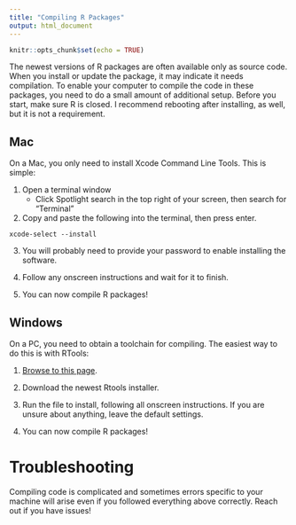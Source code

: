 ```yaml
---
title: "Compiling R Packages"
output: html_document
---
```


```r
knitr::opts_chunk$set(echo = TRUE)
```

The newest versions of R packages are often available only as source code. When you install or update the package, it may indicate it needs compilation. To enable your computer to compile the code in these packages, you need to do a small amount of additional setup. Before you start, make sure R is closed. I recommend rebooting after installing, as well, but it is not a requirement.

## Mac

On a Mac, you only need to install Xcode Command Line Tools. This is simple:

1. Open a terminal window
   * Click Spotlight search in the top right of your screen, then search for "Terminal"


2. Copy and paste the following into the terminal, then press enter.
```
xcode-select --install
```

3. You will probably need to provide your password to enable installing the software.

4. Follow any onscreen instructions and wait for it to finish.

5. You can now compile R packages!

## Windows

On a PC, you need to obtain a toolchain for compiling. The easiest way to do this is with RTools:

1. [Browse to this page](https://cran.r-project.org/bin/windows/Rtools/).

2. Download the newest Rtools installer.

3. Run the file to install, following all onscreen instructions. If you are unsure about anything, leave the default settings.

4. You can now compile R packages!

# Troubleshooting

Compiling code is complicated and sometimes errors specific to your machine will arise even if you followed everything above correctly. Reach out if you have issues!